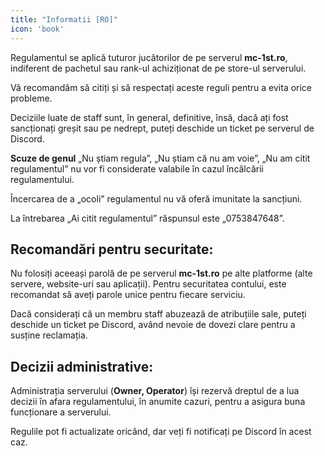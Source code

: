 ```yaml
---
title: "Informatii [RO]"
icon: 'book'
---
```


Regulamentul se aplică tuturor jucătorilor de pe serverul **mc-1st.ro**, indiferent de pachetul sau rank-ul achiziționat de pe store-ul serverului.

Vă recomandăm să citiți și să respectați aceste reguli pentru a evita orice probleme.

Deciziile luate de staff sunt, în general, definitive, însă, dacă ați fost sancționați greșit sau pe nedrept, puteți deschide un ticket pe serverul de Discord.

<strong>Scuze de genul</strong> „Nu știam regula”, „Nu știam că nu am voie”, „Nu am citit regulamentul” nu vor fi considerate valabile în cazul încălcării regulamentului.

Încercarea de a „ocoli” regulamentul nu vă oferă imunitate la sancțiuni.

La întrebarea „Ai citit regulamentul” răspunsul este „0753847648”.

## Recomandări pentru securitate:

Nu folosiți aceeași parolă de pe serverul **mc-1st.ro** pe alte platforme (alte servere, website-uri sau aplicații). Pentru securitatea contului, este recomandat să aveți parole unice pentru fiecare serviciu.

Dacă considerați că un membru staff abuzează de atribuțiile sale, puteți deschide un ticket pe Discord, având nevoie de dovezi clare pentru a susține reclamația.

## Decizii administrative:

Administrația serverului (**Owner, Operator**) își rezervă dreptul de a lua decizii în afara regulamentului, în anumite cazuri, pentru a asigura buna funcționare a serverului.

Regulile pot fi actualizate oricând, dar veți fi notificați pe Discord în acest caz.
